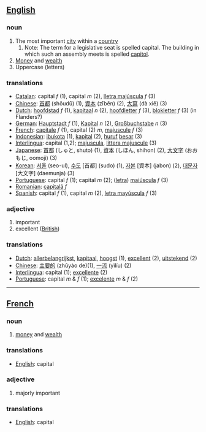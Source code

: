 ==[[English]]==

=== noun ===
# The most important [[city]] within a [[country]]
## Note: The term for a legislative seat is spelled capital. The building in which such an assembly meets is spelled [[capitol]].
# [[Money]] and [[wealth]]
# Uppercase (letters)

=== translations ===
*[[Catalan]]: capital ''f'' (1), capital ''m'' (2), [[lletra majúscula]] ''f'' (3)
*[[Chinese]]: [[首都]] (shǒudū) (1), [[資本]] (zīběn) (2), [[大寫]] (dà xiě) (3)
*[[Dutch]]: [[hoofdstad]] ''f'' (1), [[kapitaal]] ''n'' (2), [[hoofdletter]] ''f'' (3), [[blokletter]] ''f'' (3) (in Flanders?)
*[[German]]: [[Hauptstadt]] ''f'' (1), [[Kapital]] ''n'' (2), [[Großbuchstabe]] ''n'' (3)
*[[French]]: [[capitale]] ''f'' (1), capital (2) ''m'', [[majuscule]] ''f'' (3)
*[[Indonesian]]: [[ibukota]] (1), [[kapital]] (2), [[huruf]] [[besar]] (3)
*[[Interlingua]]: capital (1,2); [[majuscula]], [[littera majuscule]] (3)
*[[Japanese]]: [[首都]] (しゅと, shuto) (1), [[資本]] (しほん, shihon) (2), [[大文字]] (おおもじ, oomoji) (3)
*[[Korean]]: [[서울]] (seo-ul), [[수도]] [首都] (sudo) (1), [[자본]] [資本] (jabon) (2), [[대문자]] [大文字] (daemunja) (3)
*[[Portuguese]]: capital ''f'' (1); capital ''m'' (2); ([[letra maiúscula|letra]]) [[maiúscula]] ''f'' (3)
*[[Romanian]]: [[capitalã]] ''f''
*[[Spanish]]: capital ''f'' (1), capital ''m'' (2), [[letra mayúscula]] ''f'' (3)

=== adjective ===
# important
# excellent ([[British]])

=== translations ===
*[[Dutch]]: [[allerbelangrijkst]], [[kapitaal]], [[hoogst]] (1), [[excellent]] (2), [[uitstekend]] (2)
*[[Chinese]]: [[主要的]] (zhǔyào de)(1), [[一流]] (yìlíu) (2)
*[[Interlingua]]: capital (1); [[excellente]] (2)
*[[Portuguese]]: capital ''m'' & ''f'' (1); [[excelente]] ''m'' & ''f'' (2)

----

==[[French]]==

=== noun ===
# [[money]] and [[wealth]]

=== translations ===
*[[English]]: capital

=== adjective ===
# majorly important

=== translations ===
*[[English]]: capital